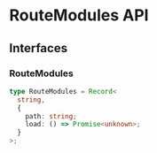 # RouteModules API

## Interfaces

### RouteModules

```typescript
type RouteModules = Record<
  string,
  {
    path: string;
    load: () => Promise<unknown>;
  }
>;
```
